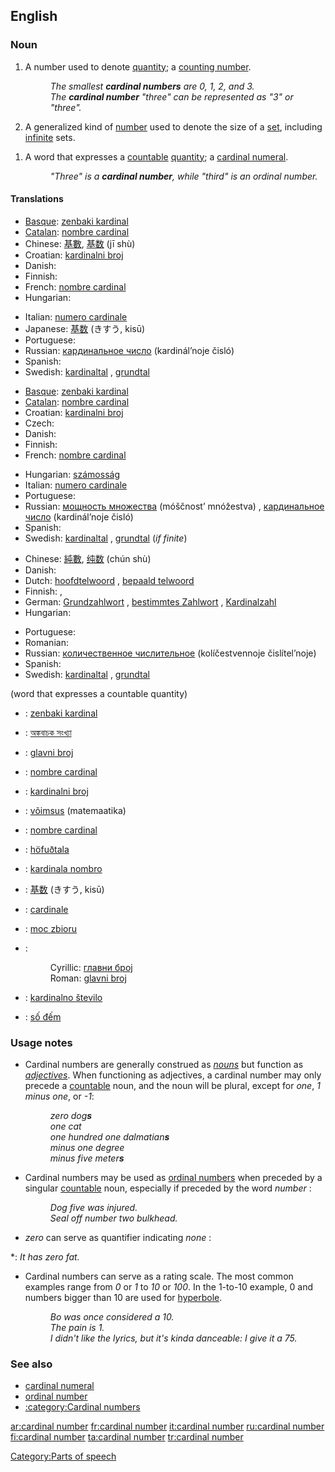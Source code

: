 {{wikipedia}}
==English==

===Noun===
{{en-noun|sg=[[cardinal]] [[number]]}}

# A number used to denote [[quantity]]; a [[counting number]].
#: ''The smallest '''cardinal numbers''' are 0, 1, 2, and 3.''
#: ''The '''cardinal number''' "three" can be represented as "3" or "three".''
# {{mathematics}} A generalized kind of [[number]] used to denote the size of a [[set]], including [[infinite]] sets.
<!--Is this true? "Infinite" is not a cardinal number by definition, because its magnitude is not known-->
<!--Yes. See any mathematics text or the Wikipedia article-->
# {{context|grammar}} A word that expresses a [[countable]] [[quantity]]; a [[cardinal numeral]].
#: ''"Three" is a '''cardinal number''', while "third" is an ordinal number.''
<!--Does this definition differ in any essential sense from the first definition?-->
<!--Yes; in the most essential way possible.-->

====Translations====
{{trans-top|number denoting quantity}}
* [[Basque]]: [[zenbaki kardinal]]
* [[Catalan]]: [[nombre cardinal]] {{m}}
* Chinese: [[基數]], [[基数]] (jī shù)
* Croatian: [[kardinalni broj#Croatian|kardinalni broj]] {{m}}
* Danish: {{t-|da|kardinaltal|n}}
* Finnish: {{t+|fi|kardinaaliluku}}
* French: [[nombre cardinal]] {{m}}
* Hungarian: {{t-|hu|tőszám}}
{{trans-mid}}
* Italian: [[numero cardinale]] {{m}}
* Japanese: [[基数]] (きすう, kisū)
* Portuguese: {{t-|pt|número cardinal|m}}
* Russian: [[кардинальное число]] (kardinál’noje čisló) {{n}}
* Spanish: {{t+|es|número cardinal|m}}
* Swedish: [[kardinaltal]] {{n}}, [[grundtal]] {{n}}
{{trans-bottom}}

{{trans-top|number used to denote the size of a set}}
* [[Basque]]: [[zenbaki kardinal]]
* [[Catalan]]: [[nombre cardinal]] {{m}}
* Croatian: [[kardinalni broj#Croatian|kardinalni broj]] {{m}}
* Czech: {{t-|cs|kardinální číslo|n}}
* Danish: {{t-|da|kardinaltal|n}}
* Finnish: {{t+|fi|kardinaaliluku}}
* French: [[nombre cardinal]] {{m}}
{{trans-mid}}
* Hungarian: [[számosság]]
* Italian: [[numero cardinale]] {{m}}
* Portuguese: {{t-|pt|número cardinal|m}}
* Russian: [[мощность множества]] (móščnost’ mnóžestva) {{f}}, [[кардинальное число]] (kardinál’noje čisló) {{n}}
* Spanish: {{t+|es|número cardinal|m}}
* Swedish: [[kardinaltal]] {{n}}, [[grundtal]] {{n}} (''if finite'')
{{trans-bottom}}

{{trans-top|word that expresses a countable quantity}}
* Chinese: [[純數]], [[纯数]] (chún shù)
* Danish: {{t-|da|kardinaltal|n}}
* Dutch: [[hoofdtelwoord]] {{n}}, [[bepaald telwoord]] {{n}}
* Finnish: {{t-|fi|perusluku}}, {{t+|fi|kardinaaliluku}}
* German: [[Grundzahlwort]] {{n}}, [[bestimmtes Zahlwort]] {{n}}, [[Kardinalzahl]] {{f}}
* Hungarian: {{t-|hu|tőszámnév}}
{{trans-mid}}
* Portuguese: {{t-|pt|numeral cardinal}}
* Romanian: {{t-|ro|numeral cardinal}}
* Russian: [[количественное числительное]] (kolíčestvennoje čislítel’noje) {{n}}
* Spanish: {{t-|es|adjetivo cardinal|m}}
* Swedish: [[kardinaltal]] {{n}}, [[grundtal]] {{n}}
{{trans-bottom}}

{{checktrans-top}}
(word that expresses a countable quantity)
* {{ttbc|Basque}}: [[zenbaki kardinal]]
* {{ttbc|Bengali}}: [[অঙ্কবাচক সংখ্যা]]
* {{ttbc|Bosnian}}: [[glavni broj#Bosnian|glavni broj]] {{m}}
* {{ttbc|Catalan}}: [[nombre cardinal]] {{m}}
* {{ttbc|Croatian}}: [[kardinalni broj#Croatian|kardinalni broj]] {{m}}
* {{ttbc|Estonian}}: [[võimsus]] (matemaatika)
* {{ttbc|French}}: [[nombre cardinal]] {{m}}
{{checktrans-mid}}
* {{ttbc|Icelandic}}: [[höfuðtala]]
* {{ttbc|Ido}}: [[kardinala nombro]]
* {{ttbc|Japanese}}: [[基数]] (きすう, kisū)
* {{ttbc|Latin}}: [[cardinale]]
* {{ttbc|Polish}}: [[moc zbioru]]
* {{ttbc|Serbian}}:
*: Cyrillic: [[главни број#Serbian|главни број]] {{m}}
*: Roman: [[glavni broj#Serbian|glavni broj]] {{m}}
* {{ttbc|Slovene}}: [[kardinalno število]] {{n}}
* {{ttbc|Vietnamese}}: [[số đếm]]
{{checktrans-bottom}}

===Usage notes===
* Cardinal numbers are generally construed as ''[[noun]]s'' but function as ''[[adjective]]s''.  When functioning as adjectives, a cardinal number may only precede a [[countable]] noun, and the noun will be plural, except for ''one'', ''1'' ''minus one'', or ''-1'':
*: ''zero dog'''s''' ''
*: ''one cat''
*: ''one hundred one dalmatian'''s''' ''
*: ''minus one degree''
*: ''minus five meter'''s''' ''
* Cardinal numbers may be used as [[ordinal number]]s when <!--followed or -->preceded by a singular [[countable]] noun, especially if preceded by the word ''number'' <!--or ''the''-->:
*: ''Dog five was injured.''
*: ''Seal off number two bulkhead.''
* <!--''One'' and -->''zero'' can serve as quantifier<!--s--> indicating <!--effectively ''all'' and--> ''none''<!--, respectively-->:
<!--*:''The law requires residency of one year.'' ("one" does not indicate "all" in this sentence)-->
*: ''It has zero fat.''
* Cardinal numbers can serve as a rating scale. The most common examples range from ''0'' or ''1'' to ''10'' or ''100''. In the 1-to-10 example, 0 and numbers bigger than 10 are used for [[hyperbole]].
*: ''Bo was once considered a 10.''
*: ''The pain is 1.''
*: ''I didn't like the lyrics, but it's kinda danceable: I give it a 75.''
<!--Sure they can, but so can any other set of numbers-->

===See also===
* [[cardinal numeral]]
* [[ordinal number]]
* [[:category:Cardinal numbers]]

[[Category:Parts of speech]]

[[ar:cardinal number]]
[[fr:cardinal number]]
[[it:cardinal number]]
[[ru:cardinal number]]
[[fi:cardinal number]]
[[ta:cardinal number]]
[[tr:cardinal number]]
